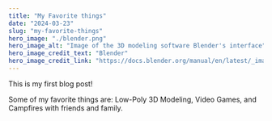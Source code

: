 ```yaml
---
title: "My Favorite things"
date: "2024-03-23"
slug: "my-favorite-things"
hero_image: "./blender.png"
hero_image_alt: "Image of the 3D modeling software Blender's interface"
hero_image_credit_text: "Blender"
hero_image_credit_link: "https://docs.blender.org/manual/en/latest/_images/interface_window-system_introduction_default-startup.png"
---
```


This is my first blog post!

Some of my favorite things are: Low-Poly 3D Modeling, Video Games, and Campfires with friends and family.